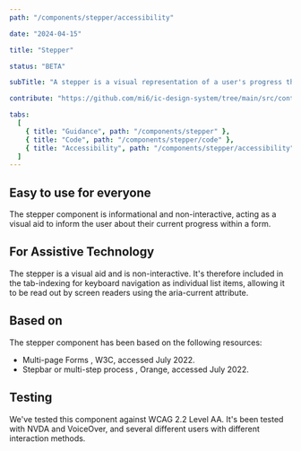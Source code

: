 ```yaml
---
path: "/components/stepper/accessibility"

date: "2024-04-15"

title: "Stepper"

status: "BETA"

subTitle: "A stepper is a visual representation of a user's progress through a predefined set of steps in a linear process."

contribute: "https://github.com/mi6/ic-design-system/tree/main/src/content/structured/components/stepper"

tabs:
  [
    { title: "Guidance", path: "/components/stepper" },
    { title: "Code", path: "/components/stepper/code" },
    { title: "Accessibility", path: "/components/stepper/accessibility" },
  ]
---
```


## Easy to use for everyone

The stepper component is informational and non-interactive, acting as a visual aid to inform the user about their current progress within a form.

## For Assistive Technology

The stepper is a visual aid and is non-interactive. It's therefore included in the tab-indexing for keyboard navigation as individual list items, allowing it to be read out by screen readers using the aria-current attribute.

## Based on

The stepper component has been based on the following resources:

<ul>
  <li>
    <ic-link
      target="_blank"
      href="https://www.w3.org/WAI/tutorials/forms/multi-page/"
      rel="noreferer noopener nofollow"
    >
      Multi-page Forms
    </ic-link>
    , W3C, accessed July 2022.
  </li>
  <li>
    <ic-link
      target="_blank"
      href="https://a11y-guidelines.orange.com/en/web/components-examples/stepbar/"
      rel="noreferer noopener nofollow"
    >
      Stepbar or multi-step process
    </ic-link>
    , Orange, accessed July 2022.
  </li>
</ul>

## Testing

We've tested this component against WCAG 2.2 Level AA. It's been tested with NVDA and VoiceOver, and several different users with different interaction methods.
